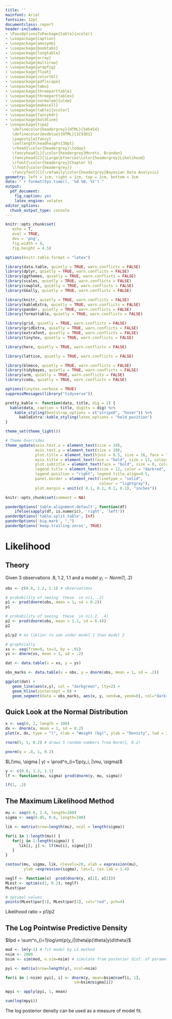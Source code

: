 ```yaml
---
title: ''
mainfont: Arial
fontsize: 12pt
documentclass: report
header-includes:
- \PassOptionsToPackage{table}{xcolor}
- \usepackage{caption}
- \usepackage{amssymb}
- \usepackage{booktabs}
- \usepackage{longtable}
- \usepackage{array}
- \usepackage{multirow}
- \usepackage{wrapfig}
- \usepackage{float}
- \usepackage{colortbl}
- \usepackage{pdflscape}
- \usepackage{tabu}
- \usepackage{threeparttable}
- \usepackage{threeparttablex}
- \usepackage[normalem]{ulem}
- \usepackage{makecell}
- \usepackage[table]{xcolor}
- \usepackage{fancyhdr}
- \usepackage{boldline}
- \usepackage{tipa}
   \definecolor{headergrey}{HTML}{545454}
   \definecolor{msdblue}{HTML}{1C93D1}
   \pagestyle{fancy}
   \setlength\headheight{30pt}
   \rhead{\color{headergrey}\today}
   \fancyhead[L]{\color{headergrey}Moretz, Brandon}
   \fancyhead[C]{\Large\bfseries\color{headergrey}Likelihood}
   \rfoot{\color{headergrey}Chapter 5}
   \lfoot{\color{headergrey}}
   \fancyfoot[C]{\rmfamily\color{headergrey}Bayesian Data Analysis}
geometry: left = 1cm, right = 1cm, top = 2cm, bottom = 3cm
date: "`r format(Sys.time(), '%d %B, %Y')`"
output:
  pdf_document:
    fig_caption: yes
    latex_engine: xelatex
editor_options: 
  chunk_output_type: console
---
```



```r

knitr::opts_chunk$set(
   echo = T, 
   eval = TRUE, 
   dev = 'png', 
   fig.width = 9, 
   fig.height = 4.5)

options(knitr.table.format = "latex")

```

```r

library(data.table, quietly = TRUE, warn.conflicts = FALSE)
library(dplyr, quietly = TRUE, warn.conflicts = FALSE)
library(ggthemes, quietly = TRUE, warn.conflicts = FALSE)
library(scales, quietly = TRUE, warn.conflicts = FALSE)
library(cowplot, quietly = TRUE, warn.conflicts = FALSE)
library(GGally, quietly = TRUE, warn.conflicts = FALSE)

library(knitr, quietly = TRUE, warn.conflicts = FALSE)
library(kableExtra, quietly = TRUE, warn.conflicts = FALSE)
library(pander, quietly = TRUE, warn.conflicts = FALSE)
library(formattable, quietly = TRUE, warn.conflicts = FALSE)

library(grid, quietly = TRUE, warn.conflicts = FALSE)
library(gridExtra, quietly = TRUE, warn.conflicts = FALSE)
library(extrafont, quietly = TRUE, warn.conflicts = FALSE)
library(tinytex, quietly = TRUE, warn.conflicts = FALSE)

library(here, quietly = TRUE, warn.conflicts = FALSE)

library(lattice, quietly = TRUE, warn.conflicts = FALSE)

library(blmeco, quietly = TRUE, warn.conflicts = FALSE)
library(tidybayes, quietly = TRUE, warn.conflicts = FALSE)
library(arm, quietly = TRUE, warn.conflicts = FALSE)
library(coda, quietly = TRUE, warn.conflicts = FALSE)

options(tinytex.verbose = TRUE)
suppressMessages(library("tidyverse"))

pretty_kable <- function(data, title, dig = 2) {
  kable(data, caption = title, digits = dig) %>%
    kable_styling(bootstrap_options = c("striped", "hover")) %>%
      kableExtra::kable_styling(latex_options = "hold_position")
}

theme_set(theme_light())

# Theme Overrides
theme_update(axis.text.x = element_text(size = 10),
             axis.text.y = element_text(size = 10),
             plot.title = element_text(hjust = 0.5, size = 16, face = "bold", color = "darkgreen"),
             axis.title = element_text(face = "bold", size = 12, colour = "steelblue4"),
             plot.subtitle = element_text(face = "bold", size = 8, colour = "darkred"),
             legend.title = element_text(size = 12, color = "darkred", face = "bold"),
             legend.position = "right", legend.title.align=0.5,
             panel.border = element_rect(linetype = "solid", 
                                         colour = "lightgray"), 
             plot.margin = unit(c( 0.1, 0.1, 0.1, 0.1), "inches"))

```

```r

knitr::opts_chunk$set(comment = NA)

panderOptions('table.alignment.default', function(df)
    ifelse(sapply(df, is.numeric), 'right', 'left'))
panderOptions('table.split.table', Inf)
panderOptions('big.mark', ",")
panderOptions('keep.trailing.zeros', TRUE)

```

# Likelihood

## Theory

Given 3 observations .8, 1.2, 1.1 and a model $y_i \sim Norm(1, .2)$

```r
obs <- c(0.8, 1.2, 1.1) # observations

# probability of seeing  these  in n(1, .2)
p1 <- prod(dnorm(obs, mean = 1, sd = 0.2))
p1

# probability of seeing  these  in n(1.2, .4)
p2 <- prod(dnorm(obs, mean = 1.2, sd = 0.4))
p2

p1/p2 # 4x liklier to see under model 1 than model 2

# graphically
xs <- seq(from=0, to=3, by = .01)
ys <- dnorm(xs, mean = 1, sd = .2)

dat <- data.table(x = xs, y = ys)

obs_marks <- data.table(x = obs, y = dnorm(obs, mean = 1, sd = .2))

ggplot(dat) +
   geom_line(aes(x,y), col = "darkgreen", lty=2) +
   geom_hline(yintercept = 0) +
   geom_segment(data = obs_marks, aes(x, y, xend=x, yend=0), col="darkred")

```

## Quick Look at the Normal Distribution

```r
x <- seq(0, 2, length = 100)
dx <- dnorm(x, mean = 1, sd = 0.2)
plot(x, dx, type = "l", xlab = "Weight (kg)", ylab = "Density", lwd = 2, las = 1)

rnorm(5, 1, 0.2) # draws 5 random numbers from Norm(1, 0.2)

pnorm(q = .8, 1, 0.2)
```

$L(\mu, \sigma | y) = \prod^n_{i=1}p(y_i, |\mu, \sigma)$

```r
y <- c(0.8, 1.2, 1.1)
lf <- function(mu, sigma) prod(dnorm(y, mu, sigma))

lf(1, .2)
```

## The Maximum Likelihood Method

```r
mu <- seq(0.6, 1.4, length=100)
sigma <- seq(0.05, 0.6, length=100)

lik <- matrix(nrow=length(mu), ncol = length(sigma))

for(i in 1:length(mu)) {
   for(j in 1:length(sigma)) {
      lik[i, j] <- lf(mu[i], sigma[j])
   }
}

contour(mu, sigma, lik, nlevels=20, xlab = expression(mu),
        ylab =expression(sigma), las=1, cex.lab = 1.4)

neglf <- function(x) -prod(dnorm(y, x[1], x[2]))
MLest <- optim(c(1, 0.2), neglf)
MLest$par

# optimal values
points(MLest$par[1], MLest$par[2], col="red", pch=4)

```

Likelihood ratio = p1/p2

## The Log Pointwise Predictive Density

$llpd = \sum^n_{i=1}log\int{p(y_i|\theta)p(\theta|y)d\theta}$

```r

mod <- lm(y~1) # fit model by LS method
nsim <- 2000
bsim <- sim(mod, n.sim=nsim) # simulate from posterior dist. of parameters

pyi <- matrix(nrow=length(y), ncol=nsim)

for(i in 1:nsim) pyi[, i] <- dnorm(y, mean=bsim@coef[i, 1],
                              sd=bsim@sigma[i])

mpyi <- apply(pyi, 1, mean)

sum(log(mpyi))

```

The log posterior density can be used as a measure of model fit.
